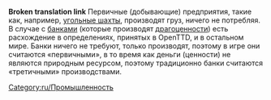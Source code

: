 '''Broken translation link'''{{en/-}}
Первичные (добывающие) предприятия, такие как, например, [[Main/ru/Угольная шахта|угольные шахты]], производят груз, ничего не потребляя. В случае с [[Main/ru/Банк|банками]] (которые производят [[Main/ru/Ценности|драгоценности]]) есть расхождение в определениях, принятых в OpenTTD, и в остальном мире. Банки ничего не требуют, только производят, поэтому в игре они считаются «первичными», в то время как деньги (ценности) не являются природным ресурсом, поэтому традиционно банки считаются «третичными» производствами.

[[Category:ru/Промышленность]]